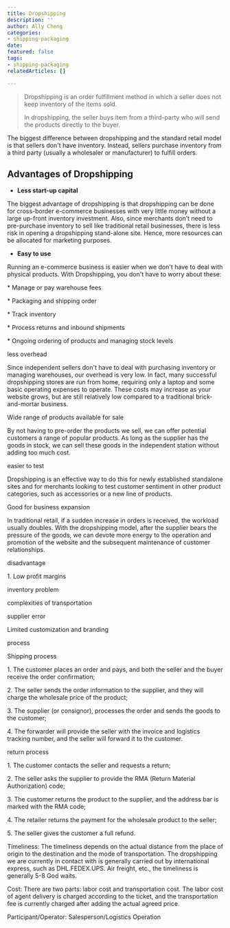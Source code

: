 ```yaml
---
title: Dropshipping
description: ''
author: Ally Cheng
categories:
- shipping-packaging
date: 
featured: false
tags:
- shipping-packaging
relatedArticles: []

---
```

> Dropshipping is an order fulfillment method in which a seller does not keep inventory of the items sold. 
>
> In dropshipping, the seller buys item from a third-party who will send the products directly to the buyer. 

The biggest difference between dropshipping and the standard retail model is that sellers don't have inventory. Instead, sellers purchase inventory from a third party (usually a wholesaler or manufacturer) to fulfill orders.

## Advantages of Dropshipping

* **Less start-up capital**

The biggest advantage of dropshipping is that dropshipping can be done for cross-border e-commerce businesses with very little money without a large up-front inventory investment. Also, since merchants don’t need to pre-purchase inventory to sell like traditional retail businesses, there is less risk in opening a dropshipping stand-alone site. Hence, more resources can be allocated for marketing purposes. 

* **Easy to use**

Running an e-commerce business is easier when we don't have to deal with physical products. With Dropshipping, you don't have to worry about these:

\* Manage or pay warehouse fees

\* Packaging and shipping order

\* Track inventory

\* Process returns and inbound shipments

\* Ongoing ordering of products and managing stock levels

less overhead

Since independent sellers don't have to deal with purchasing inventory or managing warehouses, our overhead is very low. In fact, many successful dropshipping stores are run from home, requiring only a laptop and some basic operating expenses to operate. These costs may increase as your website grows, but are still relatively low compared to a traditional brick-and-mortar business.

Wide range of products available for sale

By not having to pre-order the products we sell, we can offer potential customers a range of popular products. As long as the supplier has the goods in stock, we can sell these goods in the independent station without adding too much cost.

easier to test

Dropshipping is an effective way to do this for newly established standalone sites and for merchants looking to test customer sentiment in other product categories, such as accessories or a new line of products.

Good for business expansion

In traditional retail, if a sudden increase in orders is received, the workload usually doubles. With the dropshipping model, after the supplier bears the pressure of the goods, we can devote more energy to the operation and promotion of the website and the subsequent maintenance of customer relationships.

disadvantage

1\. Low profit margins

inventory problem

complexities of transportation

supplier error

Limited customization and branding

process

Shipping process

1\. The customer places an order and pays, and both the seller and the buyer receive the order confirmation;

2\. The seller sends the order information to the supplier, and they will charge the wholesale price of the product;

3\. The supplier (or consignor), processes the order and sends the goods to the customer;

4\. The forwarder will provide the seller with the invoice and logistics tracking number, and the seller will forward it to the customer.

return process

1\. The customer contacts the seller and requests a return;

2\. The seller asks the supplier to provide the RMA (Return Material Authorization) code;

3\. The customer returns the product to the supplier, and the address bar is marked with the RMA code;

4\. The retailer returns the payment for the wholesale product to the seller;

5\. The seller gives the customer a full refund.

Timeliness: The timeliness depends on the actual distance from the place of origin to the destination and the mode of transportation. The dropshipping we are currently in contact with is generally carried out by international express, such as DHL.FEDEX.UPS. Air freight, etc., the timeliness is generally 5-8 God waits.

Cost: There are two parts: labor cost and transportation cost. The labor cost of agent delivery is charged according to the ticket, and the transportation fee is currently charged after adding the actual agreed price.

Participant/Operator: Salesperson/Logistics Operation